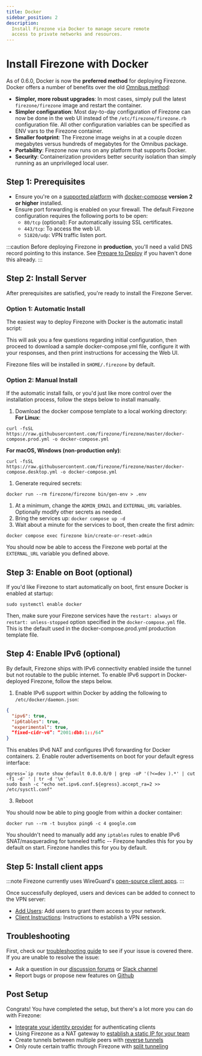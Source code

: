 ```yaml
---
title: Docker
sidebar_position: 2
description:
  Install Firezone via Docker to manage secure remote
  access to private networks and resources.
---
```


# Install Firezone with Docker

As of 0.6.0, Docker is now the **preferred method** for
deploying Firezone. Docker offers a number of benefits over the old
[Omnibus method](../omnibus):

- **Simpler, more robust upgrades**: In most cases, simply pull the latest `firezone/firezone`
  image and restart the container.
- **Simpler configuration**: Most day-to-day configuration of Firezone can now
  be done in the web UI instead of the `/etc/firezone/firezone.rb` configuration
  file. All other configuration variables can be specified as ENV vars to the
  Firezone container.
- **Smaller footprint**: The Firezone image weighs in at a couple dozen
  megabytes versus hundreds of megabytes for the Omnibus package.
- **Portability**: Firezone now runs on any platform that supports Docker.
- **Security**: Containerization providers better security isolation than
  simply running as an unprivileged local user.

## Step 1: Prerequisites

* Ensure you're on a [supported platform](supported-platforms) with [
  docker-compose](https://docs.docker.com/compose/install/) **version 2
  or higher** installed.
* Ensure port forwarding is enabled on your firewall.
  The default Firezone configuration requires the following ports to be open:
  * `80/tcp` (optional): For automatically issuing SSL certificates.
  * `443/tcp`: To access the web UI.
  * `51820/udp`: VPN traffic listen port.

:::caution
Before deploying Firezone in **production**, you'll need a valid DNS record
pointing to this instance. See [Prepare to Deploy](../#prepare-to-deploy)
if you haven't done this already.
:::

## Step 2: Install Server

After prerequisites are satisfied, you're ready to install the Firezone Server.

### Option 1: Automatic Install

The easiest way to deploy Firezone with Docker is the automatic install script:

<InstallBlock />

This will ask you a few questions regarding initial configuration, then proceed
to download a sample docker-compose.yml file, configure it with your responses,
and then print instructions for accessing the Web UI.

Firezone files will be installed in `$HOME/.firezone` by default.

### Option 2: Manual Install

If the automatic install fails, or you'd just like more control over the
installation process, follow the steps below to install manually.

1. Download the docker compose template to a local working directory:
  **For Linux**:
  ```shell
  curl -fsSL https://raw.githubusercontent.com/firezone/firezone/master/docker-compose.prod.yml -o docker-compose.yml
  ```
  **For macOS, Windows (non-production only)**:
  ```shell
  curl -fsSL https://raw.githubusercontent.com/firezone/firezone/master/docker-compose.desktop.yml -o docker-compose.yml
  ```
1. Generate required secrets:
  ```shell
  docker run --rm firezone/firezone bin/gen-env > .env
  ```
1. At a minimum, change the `ADMIN_EMAIL` and `EXTERNAL_URL` variables.
   Optionally modify other secrets as needed.
1. Bring the services up: `docker compose up -d`
1. Wait about a minute for the services to boot, then create the first admin:
  ```shell
  docker compose exec firezone bin/create-or-reset-admin
  ```

You should now be able to access the Firezone web portal at the `EXTERNAL_URL`
variable you defined above.

## Step 3: Enable on Boot (optional)

If you'd like Firezone to start automatically on boot, first ensure Docker is enabled at startup:

```
sudo systemctl enable docker
```

Then, make sure your Firezone services have the `restart: always` or `restart: unless-stopped` option
specified in the `docker-compose.yml` file. This is the default used in the docker-compose.prod.yml
production template file.

## Step 4: Enable IPv6 (optional)

By default, Firezone ships with IPv6 connectivity enabled inside the tunnel but not routable
to the public internet. To enable IPv6 support in Docker-deployed Firezone, follow the steps below.

1. Enable IPv6 support within Docker by adding the following to `/etc/docker/daemon.json`:
  ```json
  {
    "ipv6": true,
    "ip6tables": true,
    "experimental": true,
    “fixed-cidr-v6”: “2001:db8:1::/64”
  }
  ```
  This enables IPv6 NAT and configures IPv6 forwarding for Docker containers.
2. Enable router advertisements on boot for your default egress interface:
  ```
  egress=`ip route show default 0.0.0.0/0 | grep -oP '(?<=dev ).*' | cut -f1 -d' ' | tr -d '\n'`
  sudo bash -c "echo net.ipv6.conf.${egress}.accept_ra=2 >> /etc/sysctl.conf"
  ```
3. Reboot

You should now be able to ping google from within a docker container:
```
docker run --rm -t busybox ping6 -c 4 google.com
```

You shouldn't need to manually add any `iptables` rules to enable IPv6 SNAT/masquerading for tunneled traffic -- Firezone handles this for you by default on start.
Firezone handles this for you by default.

## Step 5: Install client apps

:::note
Firezone currently uses WireGuard's
[open-source client apps](https://www.wireguard.com/install/).
:::

Once successfully deployed, users and devices can be added to
connect to the VPN server:

* [Add Users](../../user-guides/add-users):
Add users to grant them access to your network.
* [Client Instructions](../../user-guides/client-instructions):
Instructions to establish a VPN session.

## Troubleshooting

First, check our [troubleshooting guide](../../administer/troubleshoot) to see
if your issue is covered there. If you are unable to resolve the issue:

* Ask a question in our [discussion forums](https://discourse.firez.one/) or [
  Slack channel](https://www.firezone.dev/slack)
* Report bugs or propose new features on [Github
  ](https://github.com/firezone/firezone)

## Post Setup

Congrats! You have completed the setup, but there's a lot more you can do with
Firezone:

* [Integrate your identity provider](../../authenticate/)
  for authenticating clients
* Using Firezone as a NAT gateway to
  [establish a static IP for your team](../../user-guides/use-cases/nat-gateway)
* Create tunnels between multiple peers with
  [reverse tunnels](../../user-guides/use-cases/reverse-tunnel)
* Only route certain traffic through Firezone with
  [split tunneling](../../user-guides/use-cases/split-tunnel)
